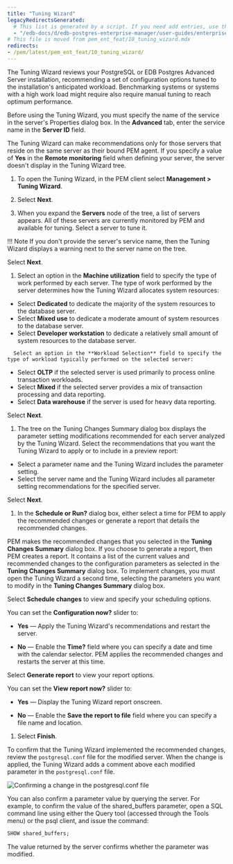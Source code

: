 ```yaml
---
title: "Tuning Wizard"
legacyRedirectsGenerated:
  # This list is generated by a script. If you need add entries, use the `legacyRedirects` key.
  - "/edb-docs/d/edb-postgres-enterprise-manager/user-guides/enterprise-features-guide/8.0/tuning_wizard.html"
# This file is moved from pem_ent_feat/10_tuning_wizard.mdx
redirects:
- /pem/latest/pem_ent_feat/10_tuning_wizard/
---
```


The Tuning Wizard reviews your PostgreSQL or EDB Postgres Advanced Server installation, recommending a set of configuration options tuned to the installation's anticipated workload. Benchmarking systems or systems with a high work load might require also require manual tuning to reach optimum performance.

Before using the Tuning Wizard, you must specify the name of the service in the server's Properties dialog box. In the **Advanced** tab, enter the service name in the **Server ID** field.

The Tuning Wizard can make recommendations only for those servers that reside on the same server as their bound PEM agent. If you specify a value of **Yes** in the **Remote monitoring** field when defining your server, the server doesn't display in the Tuning Wizard tree.

1.  To open the Tuning Wizard, in the PEM client select **Management > Tuning Wizard**.

1.  Select **Next**.

1.  When you expand the **Servers** node of the tree, a list of servers appears. All of these servers are currently monitored by PEM and available for tuning. Select a server to tune it. 

   !!! Note
       If you don't provide the server's service name, then the Tuning Wizard displays a warning next to the server name on the tree.

   Select **Next**.

1.  Select an option in the **Machine utilization** field to specify the type of work performed by each server. The type of work performed by the server determines how the Tuning Wizard allocates system resources:

   -   Select **Dedicated** to dedicate the majority of the system resources to the database server.
   -   Select **Mixed use** to dedicate a moderate amount of system resources to the database server.
   -   Select **Developer workstation** to dedicate a relatively small amount of system resources to the database server.

      Select an option in the **Workload Selection** field to specify the type of workload typically performed on the selected server:

   -   Select **OLTP** if the selected server is used primarily to process online transaction workloads.
   -   Select **Mixed** if the selected server provides a mix of transaction processing and data reporting.
   -   Select **Data warehouse** if the server is used for heavy data reporting.

   Select **Next**.

1.  The tree on the Tuning Changes Summary dialog box displays the parameter setting modifications recommended for each server analyzed by the Tuning Wizard. Select the recommendations that you want the Tuning Wizard to apply or to include in a preview report:

   -   Select a parameter name and the Tuning Wizard includes the parameter setting.
   -   Select the server name and the Tuning Wizard includes all parameter setting recommendations for the specified server.

   Select **Next**.

1.  In the **Schedule or Run?** dialog box, either select a time for PEM to apply the recommended changes or generate a report that details the recommended changes.

   PEM makes the recommended changes that you selected in the **Tuning Changes Summary** dialog box. If you choose to generate a report, then PEM creates a report. It contains a list of the current values and recommended changes to the configuration parameters as selected in the **Tuning Changes Summary** dialog box. To implement changes, you must open the Tuning Wizard a second time, selecting the parameters you want to modify in the **Tuning Changes Summary** dialog box.

   Select **Schedule changes** to view and specify your scheduling options.

   You can set the **Configuration now?** slider to:

   - **Yes** &mdash; Apply the Tuning Wizard's recommendations and restart the server.

   - **No** &mdash; Enable the **Time?** field where you can specify a date and time with the calendar selector. PEM applies the recommended changes and restarts the server at this time.

   Select **Generate report** to view your report options.

   You can set the **View report now?** slider to:

   - **Yes** &mdash; Display the Tuning Wizard report onscreen.

   - **No** &mdash; Enable the **Save the report to file** field where you can specify a file name and location.

1.  Select **Finish**.

To confirm that the Tuning Wizard implemented the recommended changes, review the `postgresql.conf` file for the modified server. When the change is applied, the Tuning Wizard adds a comment above each modified parameter in the `postgresql.conf` file.

![Confirming a change in the postgresql.conf file](../images/tuning_wiz_confirm_chg.png)

You can also confirm a parameter value by querying the server. For example, to confirm the value of the shared_buffers parameter, open a SQL command line using either the Query tool (accessed through the Tools menu) or the psql client, and issue the command:

```sql
SHOW shared_buffers;
```

The value returned by the server confirms whether the parameter was modified.
